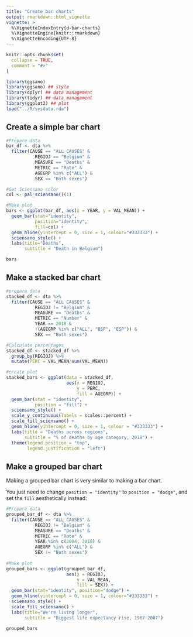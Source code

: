 ```yaml
---
title: "Create bar charts"
output: rmarkdown::html_vignette
vignette: >
  %\VignetteIndexEntry{d-bar-charts}
  %\VignetteEngine{knitr::rmarkdown}
  %\VignetteEncoding{UTF-8}
---
```


```r
knitr::opts_chunk$set(
  collapse = TRUE,
  comment = "#>"
)
```

```r
library(ggsano)
library(ggsano) ## style
library(dplyr) ## data management
library(tidyr) ## data management
library(ggplot2) ## plot
load("../R/sysdata.rda")
```

## Create a simple bar chart

```r
#Prepare data
bar_df <- dta %>%
  filter(CAUSE == "ALL CAUSES" &
           REGIOJ == "Belgium" &
           MEASURE == "Deaths" &
           METRIC == "Rate" &
           AGEGRP %in% c("ALL") &
           SEX == "Both sexes")

#Get Sciensano color
col <- pal_sciensano()(1)

#Make plot
bars <- ggplot(bar_df, aes(x = YEAR, y = VAL_MEAN)) +
  geom_bar(stat="identity", 
           position="identity", 
           fill=col) +
  geom_hline(yintercept = 0, size = 1, colour="#333333") +
  sciensano_style() +
  labs(title="Deaths",
       subtitle = "Death in Belgium")
```

```r
bars
```

## Make a stacked bar chart

```r
#prepare data
stacked_df <- dta %>%
  filter(CAUSE == "ALL CAUSES" &
           REGIOJ != "Belgium" &
           MEASURE == "Deaths" &
           METRIC == "Number" &
           YEAR == 2018 &
           !(AGEGRP %in% c("ALL", "BSP", "ESP")) &
           SEX == "Both sexes")

#Calculate percentages
stacked_df <- stacked_df %>%
  group_by(REGIOJ) %>%
  mutate(PERC = VAL_MEAN/sum(VAL_MEAN))

#create plot
stacked_bars <- ggplot(data = stacked_df, 
                       aes(x = REGIOJ,
                           y = PERC,
                           fill = AGEGRP)) +
  geom_bar(stat = "identity", 
           position = "fill") +
  sciensano_style() +
  scale_y_continuous(labels = scales::percent) +
  scale_fill_sciensano() +
  geom_hline(yintercept = 0, size = 1, colour = "#333333") +
  labs(title = "Deaths across regions",
       subtitle = "% of deaths by age category, 2018") +
  theme(legend.position = "top", 
        legend.justification = "left")
```

## Make a grouped bar chart

Making a grouped bar chart is very similar to making a bar chart.

You just need to change `position = "identity"` to `position = "dodge"`, and set the `fill` aesthetically instead:

```r
#Prepare data
grouped_bar_df <- dta %>%
  filter(CAUSE == "ALL CAUSES" &
           REGIOJ != "Belgium" &
           MEASURE == "Deaths" &
           METRIC == "Rate" &
           YEAR %in% c(2004, 2018) &
           AGEGRP %in% c("ALL") &
           SEX != "Both sexes")
  
#Make plot
grouped_bars <- ggplot(grouped_bar_df, 
                       aes(x = REGIOJ, 
                           y = VAL_MEAN, 
                           fill = SEX)) +
  geom_bar(stat="identity", position="dodge") +
  geom_hline(yintercept = 0, size = 1, colour="#333333") +
  sciensano_style() +
  scale_fill_sciensano() +
  labs(title="We're living longer",
       subtitle = "Biggest life expectancy rise, 1967-2007")
```

```r
grouped_bars
```



